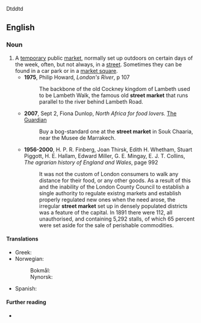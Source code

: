 Dtddtd

==English==

===Noun===
{{en-noun}}

# A [[temporary]] public [[market]], normally set up outdoors on certain days of the week, often, but not always, in a [[street]]. Sometimes they can be found in a car park or in a [[market square]].
#* '''1975''', Philip Howard, ''London's River'', p 107
#*: The backbone of the old Cockney kingdom of Lambeth used to be Lambeth Walk, the famous old '''street market''' that runs parallel to the river behind Lambeth Road.
#* '''2007''', Sept 2, Fiona Dunlop, ''North Africa for food lovers.'' [[w:The Guardian|The Guardian]]
#*: Buy a bog-standard one at the '''street market''' in Souk Chaaria, near the Musee de Marrakech.
#* '''1956-2000''', H. P. R. Finberg, Joan Thirsk, Edith H. Whetham, Stuart Piggott, H. E. Hallam, Edward Miller, G. E. Mingay, E. J. T. Collins, ''The agrarian history of England and Wales'', page 992
#*: It was not the custom of London consumers to walk any distance for their food, or any other goods. As a result of this and the inability of the London County Council to establish a single authority to regulate existng markets and establish properly regulated new ones when the need arose, the irregular '''street market''' set up in densely populated districts was a feature of the capital. In 1891 there were 112, all unauthorised, and containing 5,292 stalls, of which 65 percent were set aside for the sale of perishable commodities.

====Translations====
{{trans-top|outdoor market}}
* Greek: {{t+|el|λαϊκή|f}}
* Norwegian:
*: Bokmål: {{t|nb|gatemarked|n}}
*: Nynorsk: {{t|nn|gatemarknad|m}}
{{trans-mid}}
* Spanish: {{t+|es|feria|f}}
{{trans-bottom}}

====Further reading====
* {{pedialite}}